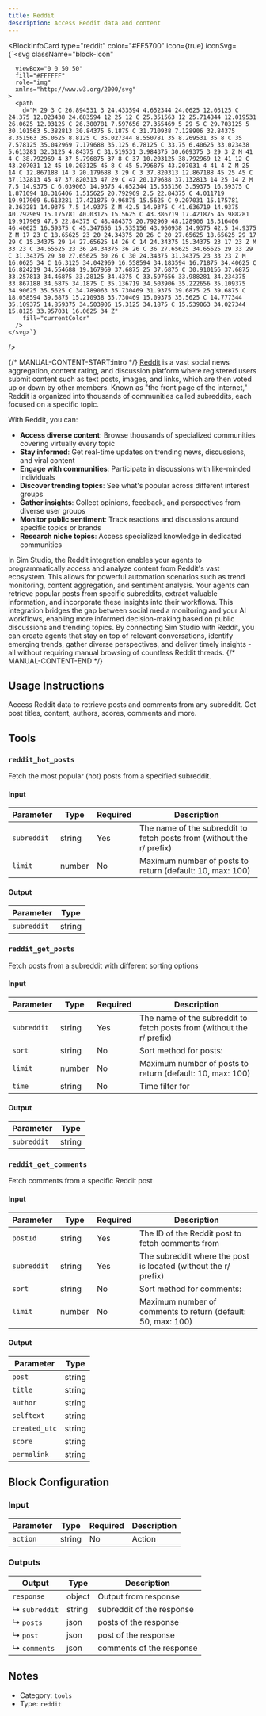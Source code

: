 ```yaml
---
title: Reddit
description: Access Reddit data and content
---
```



<BlockInfoCard
  type="reddit"
  color="#FF5700"
  icon={true}
  iconSvg={`<svg className="block-icon"
      
      
      
      viewBox="0 0 50 50"
      fill="#FFFFFF"
      role="img"
      xmlns="http://www.w3.org/2000/svg"
    >
      <path
        d="M 29 3 C 26.894531 3 24.433594 4.652344 24.0625 12.03125 C 24.375 12.023438 24.683594 12 25 12 C 25.351563 12 25.714844 12.019531 26.0625 12.03125 C 26.300781 7.597656 27.355469 5 29 5 C 29.703125 5 30.101563 5.382813 30.84375 6.1875 C 31.710938 7.128906 32.84375 8.351563 35.0625 8.8125 C 35.027344 8.550781 35 8.269531 35 8 C 35 7.578125 35.042969 7.179688 35.125 6.78125 C 33.75 6.40625 33.023438 5.613281 32.3125 4.84375 C 31.519531 3.984375 30.609375 3 29 3 Z M 41 4 C 38.792969 4 37 5.796875 37 8 C 37 10.203125 38.792969 12 41 12 C 43.207031 12 45 10.203125 45 8 C 45 5.796875 43.207031 4 41 4 Z M 25 14 C 12.867188 14 3 20.179688 3 29 C 3 37.820313 12.867188 45 25 45 C 37.132813 45 47 37.820313 47 29 C 47 20.179688 37.132813 14 25 14 Z M 7.5 14.9375 C 6.039063 14.9375 4.652344 15.535156 3.59375 16.59375 C 1.871094 18.316406 1.515625 20.792969 2.5 22.84375 C 4.011719 19.917969 6.613281 17.421875 9.96875 15.5625 C 9.207031 15.175781 8.363281 14.9375 7.5 14.9375 Z M 42.5 14.9375 C 41.636719 14.9375 40.792969 15.175781 40.03125 15.5625 C 43.386719 17.421875 45.988281 19.917969 47.5 22.84375 C 48.484375 20.792969 48.128906 18.316406 46.40625 16.59375 C 45.347656 15.535156 43.960938 14.9375 42.5 14.9375 Z M 17 23 C 18.65625 23 20 24.34375 20 26 C 20 27.65625 18.65625 29 17 29 C 15.34375 29 14 27.65625 14 26 C 14 24.34375 15.34375 23 17 23 Z M 33 23 C 34.65625 23 36 24.34375 36 26 C 36 27.65625 34.65625 29 33 29 C 31.34375 29 30 27.65625 30 26 C 30 24.34375 31.34375 23 33 23 Z M 16.0625 34 C 16.3125 34.042969 16.558594 34.183594 16.71875 34.40625 C 16.824219 34.554688 19.167969 37.6875 25 37.6875 C 30.910156 37.6875 33.257813 34.46875 33.28125 34.4375 C 33.597656 33.988281 34.234375 33.867188 34.6875 34.1875 C 35.136719 34.503906 35.222656 35.109375 34.90625 35.5625 C 34.789063 35.730469 31.9375 39.6875 25 39.6875 C 18.058594 39.6875 15.210938 35.730469 15.09375 35.5625 C 14.777344 35.109375 14.859375 34.503906 15.3125 34.1875 C 15.539063 34.027344 15.8125 33.957031 16.0625 34 Z"
        fill="currentColor"
      />
    </svg>`}
/>

{/* MANUAL-CONTENT-START:intro */}
[Reddit](https://www.reddit.com/) is a vast social news aggregation, content rating, and discussion platform where registered users submit content such as text posts, images, and links, which are then voted up or down by other members. Known as "the front page of the internet," Reddit is organized into thousands of communities called subreddits, each focused on a specific topic.

With Reddit, you can:

- **Access diverse content**: Browse thousands of specialized communities covering virtually every topic
- **Stay informed**: Get real-time updates on trending news, discussions, and viral content
- **Engage with communities**: Participate in discussions with like-minded individuals
- **Discover trending topics**: See what's popular across different interest groups
- **Gather insights**: Collect opinions, feedback, and perspectives from diverse user groups
- **Monitor public sentiment**: Track reactions and discussions around specific topics or brands
- **Research niche topics**: Access specialized knowledge in dedicated communities

In Sim Studio, the Reddit integration enables your agents to programmatically access and analyze content from Reddit's vast ecosystem. This allows for powerful automation scenarios such as trend monitoring, content aggregation, and sentiment analysis. Your agents can retrieve popular posts from specific subreddits, extract valuable information, and incorporate these insights into their workflows. This integration bridges the gap between social media monitoring and your AI workflows, enabling more informed decision-making based on public discussions and trending topics. By connecting Sim Studio with Reddit, you can create agents that stay on top of relevant conversations, identify emerging trends, gather diverse perspectives, and deliver timely insights - all without requiring manual browsing of countless Reddit threads.
{/* MANUAL-CONTENT-END */}

## Usage Instructions

Access Reddit data to retrieve posts and comments from any subreddit. Get post titles, content, authors, scores, comments and more.

## Tools

### `reddit_hot_posts`

Fetch the most popular (hot) posts from a specified subreddit.

#### Input

| Parameter   | Type   | Required | Description                                                             |
| ----------- | ------ | -------- | ----------------------------------------------------------------------- |
| `subreddit` | string | Yes      | The name of the subreddit to fetch posts from \(without the r/ prefix\) |
| `limit`     | number | No       | Maximum number of posts to return \(default: 10, max: 100\)             |

#### Output

| Parameter   | Type   |
| ----------- | ------ |
| `subreddit` | string |

### `reddit_get_posts`

Fetch posts from a subreddit with different sorting options

#### Input

| Parameter   | Type   | Required | Description                                                             |
| ----------- | ------ | -------- | ----------------------------------------------------------------------- |
| `subreddit` | string | Yes      | The name of the subreddit to fetch posts from \(without the r/ prefix\) |
| `sort`      | string | No       | Sort method for posts:                                                  |
| `limit`     | number | No       | Maximum number of posts to return \(default: 10, max: 100\)             |
| `time`      | string | No       | Time filter for                                                         |

#### Output

| Parameter   | Type   |
| ----------- | ------ |
| `subreddit` | string |

### `reddit_get_comments`

Fetch comments from a specific Reddit post

#### Input

| Parameter   | Type   | Required | Description                                                       |
| ----------- | ------ | -------- | ----------------------------------------------------------------- |
| `postId`    | string | Yes      | The ID of the Reddit post to fetch comments from                  |
| `subreddit` | string | Yes      | The subreddit where the post is located \(without the r/ prefix\) |
| `sort`      | string | No       | Sort method for comments:                                         |
| `limit`     | number | No       | Maximum number of comments to return \(default: 50, max: 100\)    |

#### Output

| Parameter     | Type   |
| ------------- | ------ |
| `post`        | string |
| `title`       | string |
| `author`      | string |
| `selftext`    | string |
| `created_utc` | string |
| `score`       | string |
| `permalink`   | string |

## Block Configuration

### Input

| Parameter | Type   | Required | Description |
| --------- | ------ | -------- | ----------- |
| `action`  | string | No       | Action      |

### Outputs

| Output        | Type   | Description               |
| ------------- | ------ | ------------------------- |
| `response`    | object | Output from response      |
| ↳ `subreddit` | string | subreddit of the response |
| ↳ `posts`     | json   | posts of the response     |
| ↳ `post`      | json   | post of the response      |
| ↳ `comments`  | json   | comments of the response  |

## Notes

- Category: `tools`
- Type: `reddit`
